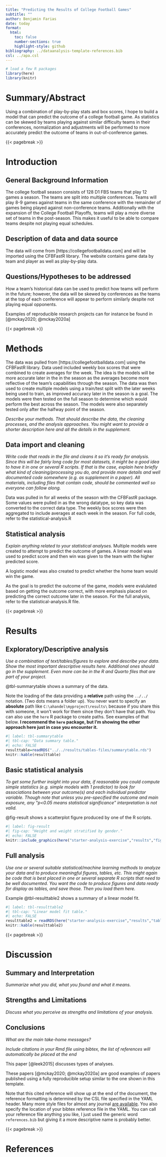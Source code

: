 ```yaml
---
title: "Predicting the Results of College Football Games"
subtitle: ""
author: Benjamin Farias
date: today
format:
  html:
    toc: false
    number-sections: true
    highlight-style: github
bibliography: ../dataanalysis-template-references.bib
csl: ../apa.csl
---
```


```r
# load a few R packages
library(here)
library(knitr)
```



# Summary/Abstract
Using a combination of play-by-play stats and box scores, I hope to build a model that can predict the outcome of a college football game. As statistics can be skewed by teams playing against similar difficulty teams in their conferences, normalization and adjustments will be performed to more accurately predict the outcome of teams in out-of-conference games.


{{< pagebreak >}}


# Introduction 

## General Background Information
The college football season consists of 128 D1 FBS teams that play 12 games a season. The teams are split into multiple conferences. Teams will play 8-9 games against teams in the same conference with the remainder of games being played against non-conference teams. Additionally with the expansion of the College Football Playoffs, teams will play a more diverse set of teams in the post-season. This makes it useful to be able to compare teams despite not playing equal schedules.

## Description of data and data source
The data will come from [https://collegefootballdata.com] and will be imported using the CFBFastR library. The website contains game data by team and player as well as play-by-play data.

## Questions/Hypotheses to be addressed
How a team's historical data can be used to predict how teams will perform in the future; however, the data will be skewed by conferences as the teams at the top of each conference will appear to perform similarly despite not playing equal opponents.

<!-- To cite other work (important everywhere, but likely happens first in introduction), make sure your references are in the bibtex file specified in the YAML header above (here `dataanalysis_template_references.bib`) and have the right bibtex key. Then you can include like this: -->

Examples of reproducible research projects can for instance be found in [@mckay2020; @mckay2020a]

{{< pagebreak >}}


# Methods 

The data was pulled from [https://collegefootballdata.com] using the CFBFastR library. Data used included weekly box scores that were combined to create averages for the week. The idea is the models will be more accurate later in the in the season as the averages become more reflective of the team's capabilities through the season. The data was then used to create multiple models using a train/test split with the later weeks being used to train, as improved accuracy later in the season is a goal. The models were then tested on the full season to determine which would perform the best across the season. The models were also separately tested only after the halfway point of the season.

_Describe your methods. That should describe the data, the cleaning processes, and the analysis approaches. You might want to provide a shorter description here and all the details in the supplement._


## Data import and cleaning
_Write code that reads in the file and cleans it so it's ready for analysis. Since this will be fairly long code for most datasets, it might be a good idea to have it in one or several R scripts. If that is the case, explain here briefly what kind of cleaning/processing you do, and provide more details and well documented code somewhere (e.g. as supplement in a paper). All materials, including files that contain code, should be commented well so everyone can follow along._

Data was pulled in for all weeks of the season with the CFBFastR package. Some values were pulled in as the wrong datatype, so key data was converted to the correct data type. The weekly box scores were then aggregated to include averages at each week in the season. For full code, refer to the statistical-analysis.R 

## Statistical analysis
_Explain anything related to your statistical analyses._
Multiple models were created to attempt to predict the outcome of games. A linear model was used to predict score and then win was given to the team with the higher predicted score. 

A logistic model was also created to predict whether the home team would win the game. 

As the goal is to predict the outcome of the game, models were evalulated based on getting the outcome correct, with more emphasis placed on predicting the correct outcome later in the season. For the full analysis, refer to the statistical-analysis.R file.

{{< pagebreak >}}


# Results

## Exploratory/Descriptive analysis

_Use a combination of text/tables/figures to explore and describe your data. Show the most important descriptive results here. Additional ones should go in the supplement. Even more can be in the R and Quarto files that are part of your project._


@tbl-summarytable shows a summary of the data.

Note the loading of the data providing a **relative** path using the `../../` notation. (Two dots means a folder up). You never want to specify an **absolute** path like `C:\ahandel\myproject\results\` because if you share this with someone, it won't work for them since they don't have that path. You can also use the `here` R package to create paths. See examples of that below. **I recommend the `here` package, but I'm showing the other approach here just in case you encounter it.**

```r
#| label: tbl-summarytable
#| tbl-cap: "Data summary table."
#| echo: FALSE
resulttable=readRDS("../../results/tables-files/summarytable.rds")
knitr::kable(resulttable)
```



## Basic statistical analysis

_To get some further insight into your data, if reasonable you could compute simple statistics (e.g. simple models with 1 predictor) to look for associations between your outcome(s) and each individual predictor variable. Though note that unless you pre-specified the outcome and main exposure, any "p<0.05 means statistical significance" interpretation is not valid._


@fig-result shows a scatterplot figure produced by one of the R scripts.

```r
#| label: fig-result
#| fig-cap: "Height and weight stratified by gender."
#| echo: FALSE
knitr::include_graphics(here("starter-analysis-exercise","results","figures","height-weight-stratified.png"))
```


## Full analysis

_Use one or several suitable statistical/machine learning methods to analyze your data and to produce meaningful figures, tables, etc. This might again be code that is best placed in one or several separate R scripts that need to be well documented. You want the code to produce figures and data ready for display as tables, and save those. Then you load them here._

Example @tbl-resulttable2 shows a summary of a linear model fit.

```r
#| label: tbl-resulttable2
#| tbl-cap: "Linear model fit table."
#| echo: FALSE
resulttable2 = readRDS(here("starter-analysis-exercise","results","tables-files","resulttable2.rds"))
knitr::kable(resulttable2)
```


{{< pagebreak >}}


# Discussion

## Summary and Interpretation
_Summarize what you did, what you found and what it means._

## Strengths and Limitations
_Discuss what you perceive as strengths and limitations of your analysis._

## Conclusions
_What are the main take-home messages?_

_Include citations in your Rmd file using bibtex, the list of references will automatically be placed at the end_

This paper [@leek2015] discusses types of analyses. 

These papers [@mckay2020; @mckay2020a] are good examples of papers published using a fully reproducible setup similar to the one shown in this template. 

Note that this cited reference will show up at the end of the document, the reference formatting is determined by the CSL file specified in the YAML header. Many more style files for almost any journal [are available](https://www.zotero.org/styles). You also specify the location of your bibtex reference file in the YAML. You can call your reference file anything you like, I just used the generic word `references.bib` but giving it a more descriptive name is probably better.


{{< pagebreak >}}

# References



